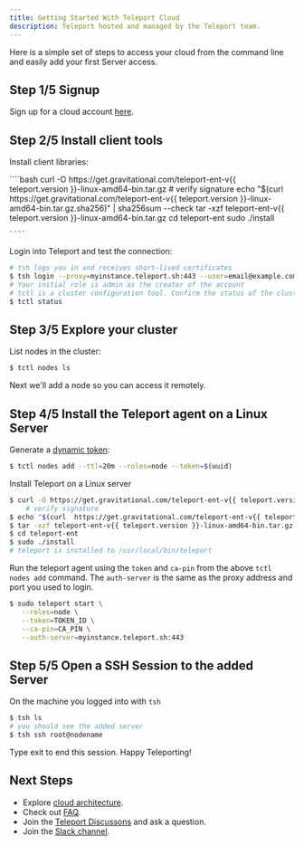 ```yaml
---
title: Getting Started With Teleport Cloud
description: Teleport hosted and managed by the Teleport team.
---
```


Here is a simple set of steps to access your cloud from the command line and easily add your first Server access.

## Step 1/5 Signup

Sign up for a cloud account [here](https://goteleport.com/get-started/).

## Step 2/5 Install client tools

Install client libraries:

<Tabs>
  <TabItem label="Linux">
    ````bash
    curl -O https://get.gravitational.com/teleport-ent-v{{ teleport.version }}-linux-amd64-bin.tar.gz
    # verify signature 
    echo "$(curl  https://get.gravitational.com/teleport-ent-v{{ teleport.version }}-linux-amd64-bin.tar.gz.sha256)" | sha256sum --check 
    tar -xzf teleport-ent-v{{ teleport.version }}-linux-amd64-bin.tar.gz
    cd teleport-ent
    sudo ./install
    

    ````
  </TabItem>
</Tabs>

Login into Teleport and test the connection:

```bash
# tsh logs you in and receives short-lived certificates
$ tsh login --proxy=myinstance.teleport.sh:443 --user=email@example.com
# Your initial role is admin as the creater of the account
# tctl is a cluster configuration tool. Confirm the status of the cluster
$ tctl status
```

## Step 3/5 Explore your cluster

List nodes in the cluster:

```bash
$ tctl nodes ls
```
Next we'll add a node so you can access it remotely.

## Step 4/5 Install the Teleport agent on a Linux Server
Generate a [dynamic token](../admin-guide.mdx#short-lived-dynamic-tokens):

```bash
$ tctl nodes add --ttl=20m --roles=node --token=$(uuid)
```

Install Teleport on a Linux server

```bash
$ curl -O https://get.gravitational.com/teleport-ent-v{{ teleport.version }}-linux-amd64-bin.tar.gz
    # verify signature 
$ echo "$(curl  https://get.gravitational.com/teleport-ent-v{{ teleport.version }}-linux-amd64-bin.tar.gz.sha256)" | sha256sum --check 
$ tar -xzf teleport-ent-v{{ teleport.version }}-linux-amd64-bin.tar.gz
$ cd teleport-ent
$ sudo ./install  
# teleport is installed to /usr/local/bin/teleport
```
Run the teleport agent using the `token` and `ca-pin` from the above `tctl nodes add` command.  The `auth-server` is the same as the proxy address and port you used to login. 

```bash
$ sudo teleport start \
   --roles=node \
   --token=TOKEN_ID \
   --ca-pin=CA_PIN \
   --auth-server=myinstance.teleport.sh:443
```

## Step 5/5 Open a SSH Session to the added Server

On the machine you logged into with `tsh`

```bash
$ tsh ls
# you should see the added server
$ tsh ssh root@nodename
```
Type exit to end this session.  Happy Teleporting!

## Next Steps

- Explore [cloud architecture](./architecture.mdx).
- Check out [FAQ](./faq.mdx).
- Join the [Teleport Discussons](https://github.com/gravitational/teleport/discussions) and ask a question.
- Join the [Slack channel](https://goteleport.com/slack).
